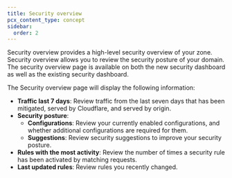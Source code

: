 ```yaml
---
title: Security overview
pcx_content_type: concept
sidebar:
  order: 2
---
```


Security overview provides a high-level security overview of your zone. Security overview allows you to review the security posture of your domain. The security overview page is available on both the new security dashboard as well as the existing security dashboard.

The Security overview page will display the following information:

- **Traffic last 7 days**: Review traffic from the last seven days that has been mitigated, served by Cloudflare, and served by origin.
- **Security posture**:
  - **Configurations**: Review your currently enabled configurations, and whether additional configurations are required for them.
  - **Suggestions**: Review security suggestions to improve your security posture.
- **Rules with the most activity**: Review the number of times a security rule has been activated by matching requests.
- **Last updated rules**: Review rules you recently changed.